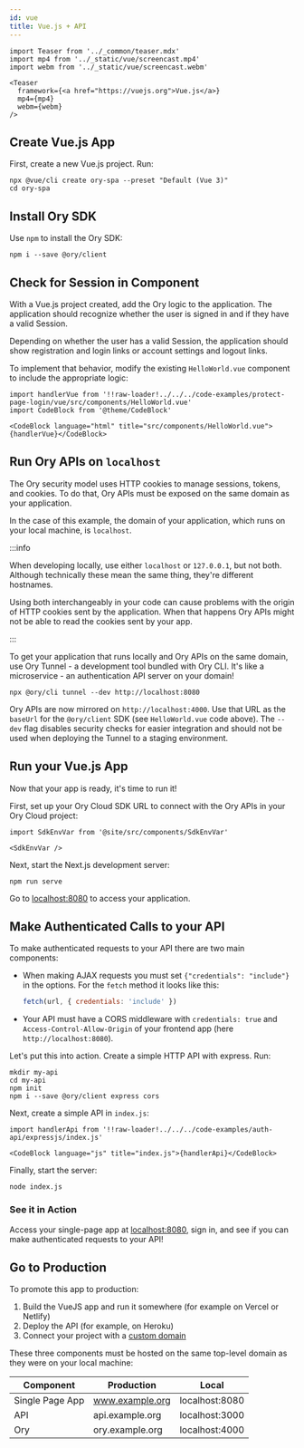 ```yaml
---
id: vue
title: Vue.js + API
---
```


```mdx-code-block
import Teaser from '../_common/teaser.mdx'
import mp4 from '../_static/vue/screencast.mp4'
import webm from '../_static/vue/screencast.webm'

<Teaser
  framework={<a href="https://vuejs.org">Vue.js</a>}
  mp4={mp4}
  webm={webm}
/>
```

## Create Vue.js App

First, create a new Vue.js project. Run:

```shell-session
npx @vue/cli create ory-spa --preset "Default (Vue 3)"
cd ory-spa
```

## Install Ory SDK

Use `npm` to install the Ory SDK:

```shell-session
npm i --save @ory/client
```

## Check for Session in Component

With a Vue.js project created, add the Ory logic to the application. The application should recognize whether the user is signed 
in and if they have a valid Session. 

Depending on whether the user has a valid Session, the application should show registration and login links or account settings
and logout links.

To implement that behavior, modify the existing `HelloWorld.vue` component to include the appropriate logic: 

```mdx-code-block
import handlerVue from '!!raw-loader!../../../code-examples/protect-page-login/vue/src/components/HelloWorld.vue'
import CodeBlock from '@theme/CodeBlock'

<CodeBlock language="html" title="src/components/HelloWorld.vue">{handlerVue}</CodeBlock>
```

## Run Ory APIs on `localhost`

The Ory security model uses HTTP cookies to manage sessions, tokens, and cookies. To do that, Ory APIs must be exposed on the same
domain as your application. 

In the case of this example, the domain of your application, which runs on your local machine, is `localhost`.

:::info

When developing locally, use either `localhost` or `127.0.0.1`, but not both. Although technically these mean the same thing, 
they're different hostnames. 

Using both interchangeably in your code can cause problems with the origin of HTTP cookies sent by the application. When that happens 
Ory APIs might not be able to read the cookies sent by your app.

:::

To get your application that runs locally and Ory APIs on the same domain, use Ory Tunnel - a development tool bundled with Ory CLI. 
It's like a microservice - an authentication API server on your domain!

```shell-session
npx @ory/cli tunnel --dev http://localhost:8080
```

Ory APIs are now mirrored on `http://localhost:4000`. Use that URL as the `baseUrl` for the `@ory/client` SDK (see `HelloWorld.vue`
code above). The `--dev` flag disables security checks for easier integration and should not be used when deploying the Tunnel
to a staging environment. 

## Run your Vue.js App

Now that your app is ready, it's time to run it!

First, set up your Ory Cloud SDK URL to connect with the Ory APIs in your Ory Cloud project:

```mdx-code-block
import SdkEnvVar from '@site/src/components/SdkEnvVar'

<SdkEnvVar />
```

Next, start the Next.js development server:

```shell-session
npm run serve
```

Go to [localhost:8080](http://localhost:8080/) to access your application.

## Make Authenticated Calls to your API

To make authenticated requests to your API there are two main components:

- When making AJAX requests you must set `{"credentials": "include"}` in the options. For the `fetch` method it looks like this:
  ```js
  fetch(url, { credentials: 'include' })
  ```

- Your API must have a CORS middleware with `credentials: true` and `Access-Control-Allow-Origin` of your frontend app (here
`http://localhost:8080`).

Let's put this into action. Create a simple HTTP API with express. Run:

```shell-script
mkdir my-api
cd my-api
npm init
npm i --save @ory/client express cors
```

Next, create a simple API in `index.js`:

```mdx-code-block
import handlerApi from '!!raw-loader!../../../code-examples/auth-api/expressjs/index.js'

<CodeBlock language="js" title="index.js">{handlerApi}</CodeBlock>
```

Finally, start the server:

```shell-session
node index.js
```

### See it in Action

Access your single-page app at [localhost:8080](http://localhost:8080/), sign in, and see if you can make authenticated
requests to your API!

## Go to Production

To promote this app to production:

1. Build the VueJS app and run it somewhere (for example on Vercel or Netlify)
2. Deploy the API (for example, on Heroku)
3. Connect your project with a [custom domain](../custom-domains.mdx)

These three components must be hosted on the same top-level domain as they were on your local machine:

| Component       | Production      | Local          |
| --------------- | --------------- | -------------- |
| Single Page App | www.example.org | localhost:8080 |
| API             | api.example.org | localhost:3000 |
| Ory             | ory.example.org | localhost:4000 |
